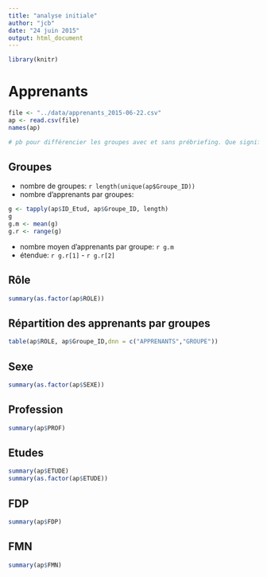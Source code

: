 ```yaml
---
title: "analyse initiale"
author: "jcb"
date: "24 juin 2015"
output: html_document
---
```

```r
library(knitr)
```

Apprenants
==========
```r
file <- "../data/apprenants_2015-06-22.csv"
ap <- read.csv(file)
names(ap)

# pb pour différencier les groupes avec et sans prébriefing. Que signifie FDP et FMN . Pourquoi certaines lignes sont identiques (2 fois O ou N) ?
```

Groupes
-------
- nombre de groupes: `r length(unique(ap$Groupe_ID))`
- nombre d'apprenants par groupes:
```r
g <- tapply(ap$ID_Etud, ap$Groupe_ID, length)
g
g.m <- mean(g)
g.r <- range(g)
```
- nombre moyen d'apprenants par groupe: `r g.m`
- étendue: `r g.r[1]` - `r g.r[2]`

Rôle
----
```r
summary(as.factor(ap$ROLE))

```

Répartition des apprenants par groupes
---------------------------------------
```r
table(ap$ROLE, ap$Groupe_ID,dnn = c("APPRENANTS","GROUPE"))
```

Sexe
----
```r
summary(as.factor(ap$SEXE))

```

Profession
----------
```r
summary(ap$PROF)

```

Etudes
------
```r
summary(ap$ETUDE)
summary(as.factor(ap$ETUDE))

```
FDP
---
```r
summary(ap$FDP)

```

FMN
---
```r
summary(ap$FMN)

```

